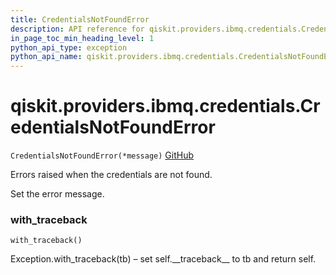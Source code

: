 ```yaml
---
title: CredentialsNotFoundError
description: API reference for qiskit.providers.ibmq.credentials.CredentialsNotFoundError
in_page_toc_min_heading_level: 1
python_api_type: exception
python_api_name: qiskit.providers.ibmq.credentials.CredentialsNotFoundError
---
```


# qiskit.providers.ibmq.credentials.CredentialsNotFoundError

<span id="qiskit.providers.ibmq.credentials.CredentialsNotFoundError" />

`CredentialsNotFoundError(*message)` [GitHub](https://github.com/qiskit/qiskit-ibmq-provider/tree/stable/0.13/qiskit/providers/ibmq/credentials/exceptions.py "view source code")

Errors raised when the credentials are not found.

Set the error message.

### with\_traceback

<span id="qiskit.providers.ibmq.credentials.CredentialsNotFoundError.with_traceback" />

`with_traceback()`

Exception.with\_traceback(tb) – set self.\_\_traceback\_\_ to tb and return self.

